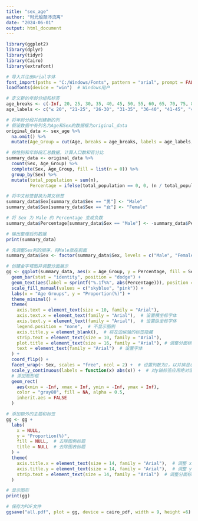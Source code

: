 ```yaml
---
title: "sex_age"
author: "时光般颠沛流离"
date: "2024-06-01"
output: html_document
---
```

```r
library(ggplot2)
library(dplyr)
library(tidyr)
library(Cairo)
library(extrafont)

# 导入并注册Arial字体
font_import(paths = "C:/Windows/Fonts", pattern = "arial", prompt = FALSE)
loadfonts(device = "win")  # Windows用户

```

```r
# 定义新的年龄分组和标签
age_breaks <- c(-Inf, 20, 25, 30, 35, 40, 45, 50, 55, 60, 65, 70, 75, 80, Inf)
age_labels <- c("≤ 20", "21-25", "26-30", "31-35", "36-40", "41-45", "46-50", "51-55", "56-60", "61-65", "66-70", "71-75", "76-80", "≥ 81")

# 将年龄分段并创建新的列
# 假设数据中有列名为Age和Sex的数据框为original_data
original_data <- sex_age %>%
  na.omit() %>%
  mutate(Age_Group = cut(Age, breaks = age_breaks, labels = age_labels, right = FALSE))

# 按性别和年龄段汇总数据，计算人口数和百分比
summary_data <- original_data %>%
  count(Sex, Age_Group) %>%
  complete(Sex, Age_Group, fill = list(n = 0)) %>%
  group_by(Sex) %>%
  mutate(total_population = sum(n),
         Percentage = ifelse(total_population == 0, 0, (n / total_population) * 100))

# 将中文标签替换为英文标签
summary_data$Sex[summary_data$Sex == "男"] <- "Male"
summary_data$Sex[summary_data$Sex == "女"] <- "Female"

# 将 Sex 为 Male 的 Percentage 变成负数
summary_data$Percentage[summary_data$Sex == "Male"] <- -summary_data$Percentage[summary_data$Sex == "Male"]

# 输出整理后的数据
print(summary_data)

# 先调整Sex列的顺序，将Male放在前面
summary_data$Sex <- factor(summary_data$Sex, levels = c("Male", "Female"))

```

```r
# 创建金字塔图并调整分面展示
gg <- ggplot(summary_data, aes(x = Age_Group, y = Percentage, fill = Sex)) +
  geom_bar(stat = "identity", position = "dodge") +
  geom_text(aes(label = sprintf("%.1f%%", abs(Percentage))), position = position_stack(vjust = 0.5), size = 3.5, color = "black") +  # 添加数据标签
  scale_fill_manual(values = c("skyblue", "pink")) +
  labs(x = "Age Groups", y = "Proportion(%)") +
  theme_minimal() +
  theme(
    axis.text = element_text(size = 10, family = "Arial"),
    axis.text.x = element_text(family = "Arial"),  # 设置横坐标字体
    axis.text.y = element_text(family = "Arial"),  # 设置纵坐标字体
    legend.position = "none",  # 不显示图例
    axis.title.y = element_blank(),  # 将左边纵轴的标签隐藏
    strip.text = element_text(size = 10, family = "Arial"),
    plot.title = element_text(size = 16, family = "Arial"), # 调整分面标题的大小
    text = element_text(family = "Arial")  # 设置字体
  ) +
  coord_flip() +
  facet_wrap(~ Sex, scales = "free", ncol = 2) +  # 设置列数为2，以并排显示男性和女性的图形
  scale_y_continuous(labels = function(x) abs(x)) +  # 对y轴标签应用绝对值以显示正数
  # 添加矩形框
  geom_rect(
    aes(xmin = -Inf, xmax = Inf, ymin = -Inf, ymax = Inf),
    color = "gray80", fill = NA, alpha = 0.5,
    inherit.aes = FALSE
  )

# 添加额外的主题和标签
gg <- gg +
  labs(
    x = NULL,
    y = "Proportion(%)",
    fill = NULL,  # 去除图例标题
    title = NULL  # 去除图表标题
  ) +
  theme(
    axis.title.x = element_text(size = 14, family = "Arial"),  # 调整 x 轴标题大小
    axis.title.y = element_text(size = 14, family = "Arial"),  # 调整 y 轴标题大小
    strip.text = element_text(size = 14, family = "Arial")  # 调整分面标题的大小
  )

# 显示图形
print(gg)

# 保存为PDF文件
ggsave("all.pdf", plot = gg, device = cairo_pdf, width = 9, height =6)

```

